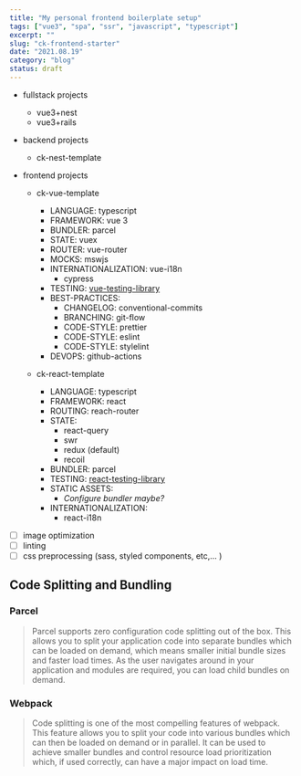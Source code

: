 ```yaml
---
title: "My personal frontend boilerplate setup"
tags: ["vue3", "spa", "ssr", "javascript", "typescript"]
excerpt: ""
slug: "ck-frontend-starter"
date: "2021.08.19"
category: "blog"
status: draft
---
```


- fullstack projects
  - vue3+nest
  - vue3+rails
- backend projects
  - ck-nest-template
- frontend projects

  - ck-vue-template

    - LANGUAGE: typescript
    - FRAMEWORK: vue 3
    - BUNDLER: parcel
    - STATE: vuex
    - ROUTER: vue-router
    - MOCKS: mswjs
    - INTERNATIONALIZATION: vue-i18n
      - cypress
    - TESTING: [vue-testing-library](https://testing-library.com/docs/vue-testing-library/)
    - BEST-PRACTICES:
      - CHANGELOG: conventional-commits
      - BRANCHING: git-flow
      - CODE-STYLE: prettier
      - CODE-STYLE: eslint
      - CODE-STYLE: stylelint
    - DEVOPS: github-actions

  - ck-react-template
    - LANGUAGE: typescript
    - FRAMEWORK: react
    - ROUTING: reach-router
    - STATE:
      - react-query
      - swr
      - redux (default)
      - recoil
    - BUNDLER: parcel
    - TESTING: [react-testing-library](https://testing-library.com/docs/react-testing-library/)
    - STATIC ASSETS:
      - _Configure bundler maybe?_
    - INTERNATIONALIZATION:
      - react-i18n

- [ ] image optimization
- [ ] linting
- [ ] css preprocessing (sass, styled components, etc,... )

## Code Splitting and Bundling

### Parcel

> Parcel supports zero configuration code splitting out of the box. This allows you to split your application code into separate bundles which can be loaded on demand, which means smaller initial bundle sizes and faster load times. As the user navigates around in your application and modules are required, you can load child bundles on demand.

### Webpack

> Code splitting is one of the most compelling features of webpack. This feature allows you to split your code into various bundles which can then be loaded on demand or in parallel. It can be used to achieve smaller bundles and control resource load prioritization which, if used correctly, can have a major impact on load time.
